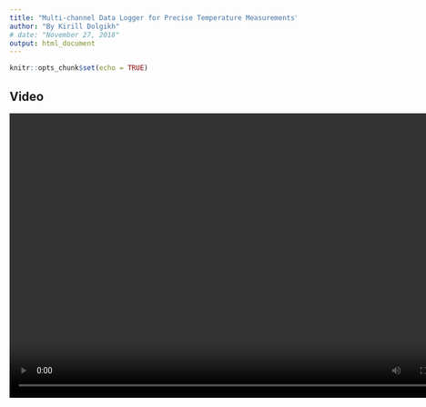 ```yaml
---
title: "Multi-channel Data Logger for Precise Temperature Measurements"
author: "By Kirill Dolgikh"
# date: "November 27, 2018"
output: html_document
---
```


```r
knitr::opts_chunk$set(echo = TRUE)
```

## Video

<video width="800" height="501" controls>
<source src="GI_Logger_video7.mp4" type="video/mp4">
</video>


